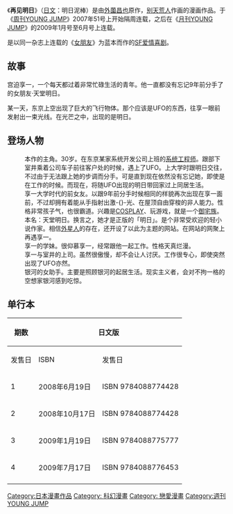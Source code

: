 {{Infobox animanga/Headerofja
|title= 再見明日
|image= 
|size= 
|caption= 
|japanese= 明日泥棒
|english= 
|kana= あしたどろぼう
|romaji= Ashita Dorobō
|genre= [[愛情|愛情]]
}}
{{Infobox animanga/Manga
|標題= 
|作者= [[外薗昌也|外薗昌也]]
|作畫= [[別天荒人|別天荒人]]
|出版社= {{flagicon|Japan}} [[集英社|集英社]]<br />{{flagicon|Taiwan}} [[東立出版社|東立出版社]]
|其他出版社= 
|連載雜誌= [[週刊YOUNG_JUMP|週刊YOUNG JUMP]]→[[月刊YOUNG_JUMP|月刊YOUNG JUMP]]
|label= 
|發售日= 
|開始= 
|結束= 
|冊數= 全4卷
|話數= 
|其他= 
}}
{{Infobox animanga/Footerofja}}

《'''再见明日'''》（[[日文|日文]]：明日泥棒）是由[[外薗昌也|外薗昌也]]原作，[[别天荒人|别天荒人]]作画的漫画作品。于《[[周刊YOUNG_JUMP|周刊YOUNG JUMP]]》2007年51号上开始隔周连载，之后在《[[月刊YOUNG_JUMP|月刊YOUNG JUMP]]》的2009年1月号至6月号上连载。

是以同一杂志上连载的《[[女朋友(漫画)|女朋友]]》为蓝本而作的[[SF|SF]][[爱情喜剧|爱情喜剧]]。

== 故事 ==
宫迫享一，一个每天都过着非常忙碌生活的青年。他一直都没有忘记9年前分手了的女朋友·天堂明日。

某一天，东京上空出现了巨大的飞行物体。那个应该是UFO的东西，往享一眼前发射出一束光线。在光芒之中，出现的是明日。

== 登场人物 ==
; {{Nihongo|宮迫享一|宮迫 享一／みやさこ きょういち}}
: 本作的主角。30岁。在东京某家系统开发公司上班的[[系统工程师|系统工程师]]。跟部下室井乘着公司车子前往客户处的时候，遇上了UFO。上大学时跟明日交往，不过由于无法跟上她的步调而分手。可是直到现在依然没有忘记她，即使是在工作的时候。而现在，将随UFO出现的明日带回家过上同居生活。
; {{Nihongo|天堂明日|天堂 明日／てんどう あした}}
: 享一大学时代的前女友。以跟9年前分手时候相同的样貌再次出现在享一面前，不过却拥有着能从手指射出激-{}-光、在屋顶自由穿梭的非人能力。性格非常孩子气，也很霸道。兴趣是[[Cosplay|COSPLAY]]、玩游戏，就是一个[[御宅族|御宅族]]。
; {{Nihongo|銀河流星|銀河 流星／ぎんが りゅうせい}}
: 本名：天堂明日。换言之，她才是正版的「明日」。是个非常受欢迎的轻小说作家。相信[[外星人|外星人]]的存在，还开设了以此为主题的网站。在网站的网聚上再遇享一。
; {{Nihongo|室井|室井／むろい}}
: 享一的学妹。很仰慕享一，经常跟他一起工作。性格天真烂漫。
; {{Nihongo|部長（本名不明）|部長／ぶちょう}}
: 享一与室井的上司。虽然很傲慢，却不会让人讨厌。工作很专心，即使突然出现了UFO亦然。
; {{Nihongo|美矢|美矢／みや}}
: 银河的女助手。主要是照顾银河的起居生活。现实主义者，会对不拘一格的空想家银河感到吃惊。

== 单行本 ==
{| class=wikitable
|-align=center
!rowspan="2"|期数
!colspan="2"|日文版
!colspan="2"|中文版
|-
!发售日!!ISBN!!发售日!!ISBN
|-
|1
|2008年6月19日||ISBN 9784088774428
|2010年2月25日||ISBN 9789861051444
|-
|2
|2008年10月17日||ISBN 9784088774428 
|2010年3月15日||ISBN 9789861051451
|-
|3
|2009年1月19日||ISBN 9784088775777 
|2010年4月25日||ISBN 9789861051468
|-
|4
|2009年7月17日||ISBN 9784088776453 
|2010年6月25日||ISBN 9789861051475
|-
|}

{{DEFAULTSORT: Ashita Dorobou}}
[[Category:日本漫畫作品|Category:日本漫畫作品]]
[[Category:_科幻漫畫|Category: 科幻漫畫]]
[[Category:_戀愛漫畫|Category: 戀愛漫畫]]
[[Category:週刊YOUNG_JUMP|Category:週刊YOUNG JUMP]]